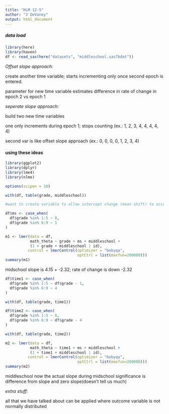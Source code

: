 ```yaml
---
title: "HLM 12-5"
author: "J DeVaney"
output: html_document
---
```


##### data load
```r
library(here)
library(haven)
df <- read_sas(here("datasets", "middleschool.sas7bdat"))
```

*Offset slope approach:*

create another time variable; starts incrementing only once second epoch is entered.

parameter for new time variable estimates difference in rate of change in epoch 2 vs epoch 1


*seperate slope approach:*

build two new time variables

one only increments during epoch 1; stops counting (ex.: 1, 2, 3, 4, 4, 4, 4, 4)

second var is like offset slope approach (ex.: 0, 0, 0, 0, 1, 2, 3, 4)

#### using these ideas
```r
library(ggplot2)
library(dplyr)
library(lme4)
library(nlme)

options(scipen = 10)
```

```r
with(df, table(grade, middleschool))

#want to create variable to allow intercept change (mean shift) to occur

df$ms <- case_when(
  df$grade %in% 1:5 ~ 0,
  df$grade %in% 6:9 ~ 1
)
```

```r
m1 <- lmer(data = df,
           math_theta ~ grade + ms + middleschool +
           (1 + grade + middleschool | id),
          control = lmerControl(optimizer = "bobyqa",
                                optCtrl = list(maxfun=200000)))
summary(m1)
```

midschool slope is 4.15 + -2.32; rate of change is down -2.32

```r
df$time1 <- case_when(
  df$grade %in% 1:5 ~ df$grade - 1,
  df$grade %in% 6:9 ~ 4
)

with(df, table(grade, time1))

df$time2 <- case_when(
  df$grade %in% 1:5 ~ 0,
  df$grade %in% 6:9 ~ df$grade - 4
)

with(df, table(grade, time2))
```

```r
m2 <- lmer(data = df,
           math_theta ~ time1 + ms + middleschool +
           (1 + time1 + middleschool | id),
          control = lmerControl(optimizer = "bobyqa",
                                optCtrl = list(maxfun=200000)))
summary(m2)
```

middleschool now the actual slope during midschool
significance is difference from slope and zero slope(doesn't tell us much)

*extra stuff:*

all that we have talked about can be applied where outcome variable is not normally distributed